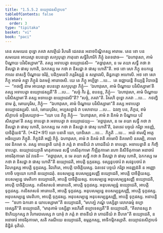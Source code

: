```yaml
---
title: "1.5.5.2 ឧយ្យោជនសិក្ខាបទ"
tableOfContents: false
sidebar:
  order: 3
type: "tipitaka"
basket: "vi"
book: "paci"
---
```



<DynamicBreadcrumb />

<Division number="274" book="paci">

<Paragraph number="880" book="paci">
តេន សមយេន ពុទ្ធោ ភគវា សាវត្ថិយំ វិហរតិ ជេតវនេ អនាថបិណ្ឌិកស្ស អារាមេ. តេន ខោ បន សមយេន អាយស្មា ឧបនន្ទោ សក្យបុត្តោ ភាតុនោ សទ្ធិវិហារិកំ ភិក្ខុំ ឯតទវោច—  “ឯហាវុសោ, គាមំ បិណ្ឌាយ បវិសិស្សាមា”តិ. តស្ស អទាបេត្វា ឧយ្យោជេសិ—  “គច្ឆាវុសោ, ន មេ តយា សទ្ធឹ កថា វា និសជ្ជា វា ផាសុ ហោតិ, ឯកកស្ស មេ កថា វា និសជ្ជា វា ផាសុ ហោតី”តិ. អថ ខោ សោ ភិក្ខុ ឧបកដ្ឋេ កាលេ នាសក្ខិ បិណ្ឌាយ ចរិតុំ, បដិក្កមនេបិ ភត្តវិស្សគ្គំ ន សម្ភាវេសិ, ឆិន្នភត្តោ អហោសិ.
</Paragraph>

<Paragraph number="881" book="paci">
អថ ខោ សោ ភិក្ខុ អារាមំ គន្ត្វា ភិក្ខូនំ ឯតមត្ថំ អារោចេសិ. យេ តេ ភិក្ខូ អប្បិច្ឆា …បេ…  តេ ឧជ្ឈាយន្តិ ខិយ្យន្តិ វិបាចេន្តិ—  “កថញ្ហិ នាម អាយស្មា ឧបនន្ទោ សក្យបុត្តោ ភិក្ខុំ—  ‘ឯហាវុសោ, គាមំ បិណ្ឌាយ បវិសិស្សាមា’តិ តស្ស អទាបេត្វា ឧយ្យោជេស្សតី”តិ …បេ…  “សច្ចំ កិរ ត្វំ, ឧបនន្ទ, ភិក្ខុំ—  ‘ឯហាវុសោ, គាមំ បិណ្ឌាយ បវិសិស្សាមា’តិ តស្ស អទាបេត្វា ឧយ្យោជេសី”តិ? “សច្ចំ, ភគវា”តិ. វិគរហិ ពុទ្ធោ ភគវា …បេ…  កថញ្ហិ នាម ត្វំ, មោឃបុរិស, ភិក្ខុំ—  “ឯហាវុសោ, គាមំ បិណ្ឌាយ បវិសិស្សាមា”តិ តស្ស អទាបេត្វា ឧយ្យោជេស្សសិ. នេតំ, មោឃបុរិស, អប្បសន្នានំ វា បសាទាយ …បេ…  ឯវញ្ច បន, ភិក្ខវេ, ឥមំ សិក្ខាបទំ ឧទ្ទិសេយ្យាថ—
</Paragraph>

</Division>
<Division number="275" book="paci">

<Paragraph number="882" book="paci">
<Emphasis>“យោ បន ភិក្ខុ ភិក្ខុំ—  ‘ឯហាវុសោ, គាមំ វា និគមំ វា បិណ្ឌាយ បវិសិស្សាមា’តិ តស្ស ទាបេត្វា វា អទាបេត្វា វា ឧយ្យោជេយ្យ—  ‘គច្ឆាវុសោ, ន មេ តយា សទ្ធឹ កថា វា និសជ្ជា វា ផាសុ ហោតិ, ឯកកស្ស មេ កថា វា និសជ្ជា វា ផាសុ ហោតី’តិ, ឯតទេវ បច្ចយំ ករិត្វា អនញ្ញំ, បាចិត្តិយន៑”</Emphasis>តិ. (*42*:<Emphasis>91</Emphasis>)
</Paragraph>

</Division>
<Division number="276" book="paci">

<Paragraph number="883" book="paci">
<Emphasis>យោ បនា</Emphasis>តិ យោ, យាទិសោ …បេ…  <Emphasis>ភិក្ខូ</Emphasis>តិ …បេ…  អយំ ឥមស្មឹ អត្ថេ អធិប្បេតោ ភិក្ខូតិ.
</Paragraph>

<Paragraph number="884" book="paci">
<Emphasis>ភិក្ខុន៑</Emphasis>តិ អញ្ញំ ភិក្ខុំ.
</Paragraph>

<Paragraph number="885" book="paci">
<Emphasis>ឯហាវុសោ, គាមំ វា និគមំ វា</Emphasis>តិ គាមោបិ និគមោបិ នគរម្បិ, គាមោ ចេវ និគមោ ច.
</Paragraph>

<Paragraph number="886" book="paci">
<Emphasis>តស្ស ទាបេត្វា</Emphasis>តិ យាគុំ វា ភត្តំ វា ខាទនីយំ វា ភោជនីយំ វា ទាបេត្វា.
</Paragraph>

<Paragraph number="887" book="paci">
<Emphasis>អទាបេត្វា</Emphasis>តិ ន កិញ្ចិ ទាបេត្វា.
</Paragraph>

<Paragraph number="888" book="paci">
<Emphasis>ឧយ្យោជេយ្យា</Emphasis>តិ មាតុគាមេន សទ្ធឹ ហសិតុកាមោ កីឡិតុកាមោ រហោ និសីទិតុកាមោ អនាចារំ អាចរិតុកាមោ ឯវំ វទេតិ—  “គច្ឆាវុសោ, ន មេ តយា សទ្ធឹ កថា វា និសជ្ជា វា ផាសុ ហោតិ, ឯកកស្ស មេ កថា វា និសជ្ជា វា ផាសុ ហោតី”តិ ឧយ្យោជេតិ, អាបត្តិ ទុក្កដស្ស. ទស្សនូបចារំ វា សវនូបចារំ វា វិជហន្តស្ស អាបត្តិ ទុក្កដស្ស. វិជហិតេ, អាបត្តិ បាចិត្តិយស្ស.
</Paragraph>

<Paragraph number="889" book="paci">
<Emphasis>ឯតទេវ បច្ចយំ ករិត្វា អនញ្ញន៑</Emphasis>តិ ន អញ្ញោ កោចិ បច្ចយោ ហោតិ ឧយ្យោជេតុំ.
</Paragraph>

</Division>
<Division number="277" book="paci">

<Paragraph number="890" book="paci">
ឧបសម្បន្នេ ឧបសម្បន្នសញ្ញី ឧយ្យោជេតិ, អាបត្តិ បាចិត្តិយស្ស. ឧបសម្បន្នេ វេមតិកោ ឧយ្យោជេតិ, អាបត្តិ បាចិត្តិយស្ស. ឧបសម្បន្នេ អនុបសម្បន្នសញ្ញី ឧយ្យោជេតិ, អាបត្តិ បាចិត្តិយស្ស.
</Paragraph>

<Paragraph number="891" book="paci">
កលិសាសនំ អារោបេតិ, អាបត្តិ ទុក្កដស្ស. អនុបសម្បន្នំ ឧយ្យោជេតិ, អាបត្តិ ទុក្កដស្ស. កលិសាសនំ អារោបេតិ, អាបត្តិ ទុក្កដស្ស. អនុបសម្បន្នេ ឧបសម្បន្នសញ្ញី, អាបត្តិ ទុក្កដស្ស. អនុបសម្បន្នេ វេមតិកោ, អាបត្តិ ទុក្កដស្ស. អនុបសម្បន្នេ អនុបសម្បន្នសញ្ញី, អាបត្តិ ទុក្កដស្ស.
</Paragraph>

</Division>
<Division number="278" book="paci">

<Paragraph number="892" book="paci">
អនាបត្តិ—  “ឧភោ ឯកតោ ន យាបេស្សាមា”តិ ឧយ្យោជេតិ, “មហគ្ឃំ ភណ្ឌំ បស្សិត្វា លោភធម្មំ ឧប្បាទេស្សតី”តិ ឧយ្យោជេតិ, “មាតុគាមំ បស្សិត្វា អនភិរតឹ ឧប្បាទេស្សតី”តិ ឧយ្យោជេតិ, “គិលានស្ស វា ឱហិយ្យកស្ស វា វិហារបាលស្ស វា យាគុំ វា ភត្តំ វា ខាទនីយំ វា ភោជនីយំ វា នីហរា”តិ ឧយ្យោជេតិ, ន អនាចារំ អាចរិតុកាមោ, សតិ ករណីយេ ឧយ្យោជេតិ, ឧម្មត្តកស្ស, អាទិកម្មិកស្សាតិ.

</Paragraph>
</Division>

<Paragraph number="893" type="center" book="paci">
ឧយ្យោជនសិក្ខាបទំ និដ្ឋិតំ ទុតិយំ.
</Paragraph>